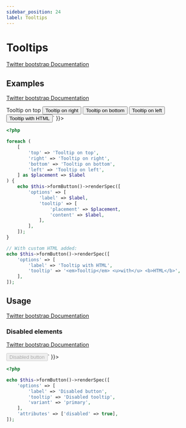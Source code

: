 ```yaml
---
sidebar_position: 24
label: Tooltips
---
```



# Tooltips

[Twitter bootstrap Documentation](https://getbootstrap.com/docs/5.1/components/tooltips/)

## Examples

[Twitter bootstrap Documentation](https://getbootstrap.com/docs/5.1/components/tooltips/#examples)

<Tabs>
<TabItem value="result" label="Result" default>
  <HtmlCode bootstrapVersion="5.1">
      <div dangerouslySetInnerHTML={{ __html: `<button class="btn btn-secondary" data-bs-original-title="Tooltip on top" data-bs-placement="top" data-bs-toggle="tooltip" name="button" title="" type="button" value="">Tooltip on top</button>
<button class="btn btn-secondary" data-bs-original-title="Tooltip on right" data-bs-placement="right" data-bs-toggle="tooltip" name="button" title="" type="button" value="">Tooltip on right</button>
<button class="btn btn-secondary" data-bs-original-title="Tooltip on bottom" data-bs-placement="bottom" data-bs-toggle="tooltip" name="button" title="" type="button" value="">Tooltip on bottom</button>
<button class="btn btn-secondary" data-bs-original-title="Tooltip on left" data-bs-placement="left" data-bs-toggle="tooltip" name="button" title="" type="button" value="">Tooltip on left</button>
<button class="btn btn-secondary" data-bs-html="true" data-bs-original-title="&lt;em&gt;Tooltip&lt;/em&gt; &lt;u&gt;with&lt;/u&gt; &lt;b&gt;HTML&lt;/b&gt;" data-bs-toggle="tooltip" name="button" title="" type="button" value="">Tooltip with HTML</button>` }}></div>
  </HtmlCode>
</TabItem>
<TabItem value="source" label="Source">

```php
<?php

foreach (
    [
        'top' => 'Tooltip on top',
        'right' => 'Tooltip on right',
        'bottom' => 'Tooltip on bottom',
        'left' => 'Tooltip on left',
    ] as $placement => $label
) {
    echo $this->formButton()->renderSpec([
        'options' => [
            'label' => $label,
            'tooltip' => [
                'placement' => $placement,
                'content' => $label,
            ],
        ],
    ]);
}

// With custom HTML added:
echo $this->formButton()->renderSpec([
    'options' => [
        'label' => 'Tooltip with HTML',
        'tooltip' => '<em>Tooltip</em> <u>with</u> <b>HTML</b>',
    ],
]);
```

</TabItem>
</Tabs>

## Usage

[Twitter bootstrap Documentation](https://getbootstrap.com/docs/5.1/components/tooltips/#usage)

### Disabled elements

[Twitter bootstrap Documentation](https://getbootstrap.com/docs/5.1/components/tooltips/#disabled-elements)

<Tabs>
<TabItem value="result" label="Result" default>
  <HtmlCode bootstrapVersion="5.1">
      <div dangerouslySetInnerHTML={{ __html: `<span class="d-inline-block" data-bs-original-title="Disabled tooltip" data-bs-toggle="tooltip" tabindex="0" title=""><button class="btn btn-primary" disabled name="button" type="button" value="">Disabled button</button></span>` }}></div>
  </HtmlCode>
</TabItem>
<TabItem value="source" label="Source">

```php
<?php

echo $this->formButton()->renderSpec([
    'options' => [
        'label' => 'Disabled button',
        'tooltip' => 'Disabled tooltip',
        'variant' => 'primary',
    ],
    'attributes' => ['disabled' => true],
]);
```

</TabItem>
</Tabs>

